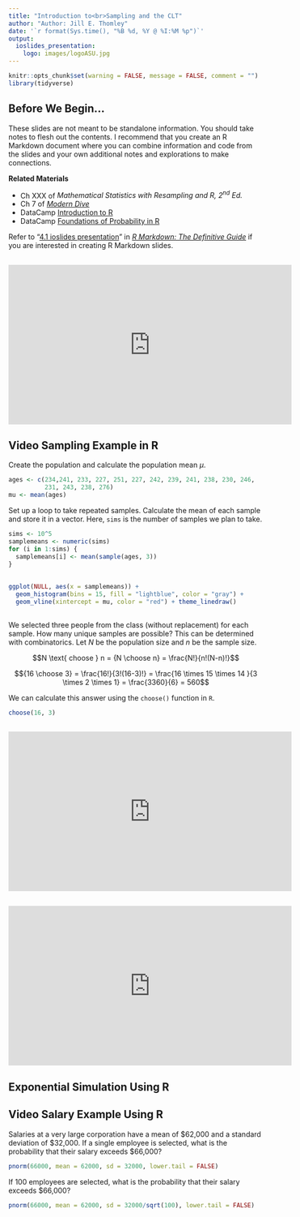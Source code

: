 ```yaml
---
title: "Introduction to<br>Sampling and the CLT"
author: "Author: Jill E. Thomley"
date: '`r format(Sys.time(), "%B %d, %Y @ %I:%M %p")`'
output: 
  ioslides_presentation:
    logo: images/logoASU.jpg
---
```


```r
knitr::opts_chunk$set(warning = FALSE, message = FALSE, comment = "")
library(tidyverse)
```


## Before We Begin...

These slides are not meant to be standalone information. You should take notes to flesh out the contents. I recommend that you create an R Markdown document where you can combine information and code from the slides and your own additional notes and explorations to make connections.

**Related Materials**

* Ch XXX of *Mathematical Statistics with Resampling and R, 2^nd^ Ed.*
* Ch 7 of [*Modern Dive*](https://moderndive.com/)
* DataCamp [Introduction to R](https://www.datacamp.com/courses/free-introduction-to-r)
* DataCamp [Foundations of Probability in R](https://www.datacamp.com/courses/foundations-of-probability-in-r)

Refer to "[4.1 ioslides presentation](https://bookdown.org/yihui/rmarkdown/ioslides-presentation.html)" in [*R Markdown: The Definitive Guide*](https://bookdown.org/yihui/rmarkdown/) if you are interested in creating R Markdown slides.


## 

<iframe width="560" height="315" src="https://www.youtube.com/embed/Zbw-YvELsaM" frameborder="0" allow="accelerometer; autoplay; encrypted-media; gyroscope; picture-in-picture" allowfullscreen></iframe>

## Video Sampling Example in R

Create the population and calculate the population mean $\mu$.

```r
ages <- c(234,241, 233, 227, 251, 227, 242, 239, 241, 238, 230, 246, 
          231, 243, 238, 276)
mu <- mean(ages)
```

Set up a loop to take repeated samples. Calculate the mean of each sample and store it in a vector. Here, `sims` is the number of samples we plan to take.

```r
sims <- 10^5
samplemeans <- numeric(sims)
for (i in 1:sims) {
  samplemeans[i] <- mean(sample(ages, 3))
}
```


## 

```r
ggplot(NULL, aes(x = samplemeans)) +
  geom_histogram(bins = 15, fill = "lightblue", color = "gray") +
  geom_vline(xintercept = mu, color = "red") + theme_linedraw()
```


##

We selected three people from the class (without replacement) for each sample. How many unique samples are possible? This can be determined with combinatorics. Let $N$ be the population size and $n$ be the sample size. 

$$N \text{ choose } n = {N \choose n} = \frac{N!}{n!(N-n)!}$$

$${16 \choose 3} = \frac{16!}{3!(16-3)!} = \frac{16 \times 15 \times 14 }{3 \times 2 \times 1} = \frac{3360}{6} = 560$$

We can calculate this answer using the `choose()` function in `R`.

```r
choose(16, 3)
```


## 


##


## 

<iframe width="560" height="315" src="https://www.youtube.com/embed/q50GpTdFYyI" frameborder="0" allow="accelerometer; autoplay; encrypted-media; gyroscope; picture-in-picture" allowfullscreen></iframe>


## 

<iframe width="560" height="315" src="https://www.youtube.com/embed/Pujol1yC1_A" frameborder="0" allow="accelerometer; autoplay; encrypted-media; gyroscope; picture-in-picture" allowfullscreen></iframe>

## Exponential Simulation Using R




## Video Salary Example Using R

Salaries at a very large corporation have a mean of $62,000 and a standard deviation of $32,000. If a single employee is selected, what is the probability that their salary exceeds $66,000?

```r
pnorm(66000, mean = 62000, sd = 32000, lower.tail = FALSE)
```

If 100 employees are selected, what is the probability that their salary exceeds $66,000?

```r
pnorm(66000, mean = 62000, sd = 32000/sqrt(100), lower.tail = FALSE)
```

